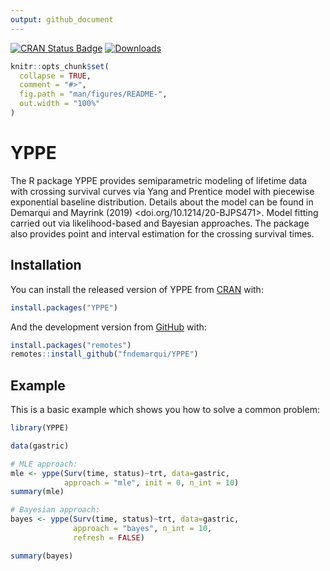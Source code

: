 ```yaml
---
output: github_document
---
```


<!-- badges -->
[![CRAN\ Status\ Badge](http://r-pkg.org/badges/version/YPPE?color=blue)](http://cran.r-project.org/package=YPPE)
[![Downloads](http://cranlogs.r-pkg.org/badges/YPPE?color=blue)](http://cran.rstudio.com/package=YPPE)
<!-- end badges -->

<!-- README.md is generated from README.Rmd. Please edit that file -->

```r
knitr::opts_chunk$set(
  collapse = TRUE,
  comment = "#>",
  fig.path = "man/figures/README-",
  out.width = "100%"
)
```

# YPPE

<!-- badges: start -->
<!-- badges: end -->

The R package YPPE provides semiparametric modeling of lifetime data with crossing survival curves via Yang and Prentice model with piecewise exponential baseline distribution. Details about the model can be found in Demarqui and Mayrink (2019) <doi.org/10.1214/20-BJPS471>. Model fitting carried out via likelihood-based and Bayesian approaches. The package also provides point and interval estimation for the crossing survival times.

## Installation

You can install the released version of YPPE from [CRAN](https://CRAN.R-project.org) with:

```r
install.packages("YPPE")
```


And the development version from [GitHub](https://github.com/) with:

```r
install.packages("remotes")
remotes::install_github("fndemarqui/YPPE")
```

## Example

This is a basic example which shows you how to solve a common problem:


```r
library(YPPE)

data(gastric)

# MLE approach:
mle <- yppe(Surv(time, status)~trt, data=gastric, 
            approach = "mle", init = 0, n_int = 10)
summary(mle)

# Bayesian approach:
bayes <- yppe(Surv(time, status)~trt, data=gastric, 
              approach = "bayes", n_int = 10, 
              refresh = FALSE)

summary(bayes)
```

